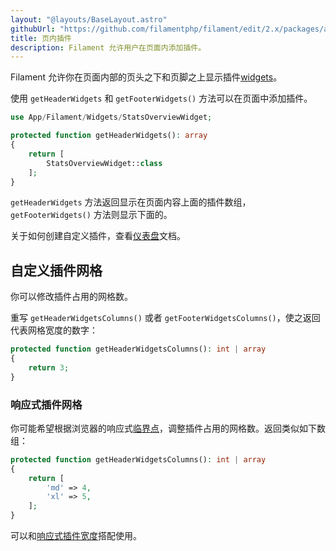 ```yaml
---
layout: "@layouts/BaseLayout.astro"
githubUrl: "https://github.com/filamentphp/filament/edit/2.x/packages/admin/docs/03-pages/03-widgets.md"
title: 页内插件
description: Filament 允许用户在页面内添加插件。
---
```


Filament 允许你在页面内部的页头之下和页脚之上显示插件[widgets](../dashboard)。

使用 `getHeaderWidgets` 和 `getFooterWidgets()` 方法可以在页面中添加插件。

```php
use App/Filament/Widgets/StatsOverviewWidget;

protected function getHeaderWidgets(): array
{
    return [
        StatsOverviewWidget::class
    ];
}
```

`getHeaderWidgets` 方法返回显示在页面内容上面的插件数组，`getFooterWidgets()` 方法则显示下面的。

关于如何创建自定义插件，查看[仪表盘](../dashboard)文档。

## 自定义插件网格

你可以修改插件占用的网格数。

重写 `getHeaderWidgetsColumns()` 或者 `getFooterWidgetsColumns()`，使之返回代表网格宽度的数字：

```php
protected function getHeaderWidgetsColumns(): int | array
{
    return 3;
}
```

### 响应式插件网格

你可能希望根据浏览器的响应式[临界点](https://tailwindcss.com/docs/responsive-design#overview)，调整插件占用的网格数。返回类似如下数组：

```php
protected function getHeaderWidgetsColumns(): int | array
{
    return [
        'md' => 4,
        'xl' => 5,
    ];
}
```

可以和[响应式插件宽度](../dashboard/getting-started#响应式插件宽度)搭配使用。
